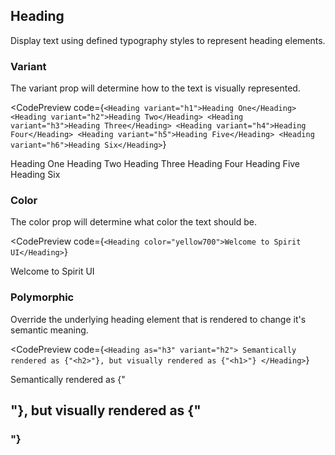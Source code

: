 ## Heading

Display text using defined typography styles to represent heading elements.

### Variant

The variant prop will determine how to the text is visually represented.

<CodePreview
  code={`
  <Heading variant="h1">Heading One</Heading>
  <Heading variant="h2">Heading Two</Heading>
  <Heading variant="h3">Heading Three</Heading>
  <Heading variant="h4">Heading Four</Heading>
  <Heading variant="h5">Heading Five</Heading>
  <Heading variant="h6">Heading Six</Heading>
`}
>
  <Heading variant="h1">Heading One</Heading>
  <Heading variant="h2">Heading Two</Heading>
  <Heading variant="h3">Heading Three</Heading>
  <Heading variant="h4">Heading Four</Heading>
  <Heading variant="h5">Heading Five</Heading>
  <Heading variant="h6">Heading Six</Heading>
</CodePreview>

### Color

The color prop will determine what color the text should be.

<CodePreview
  code={`
  <Heading color="yellow700">Welcome to Spirit UI</Heading>
`}
>
  <Heading color="yellow700">Welcome to Spirit UI</Heading>
</CodePreview>

### Polymorphic

Override the underlying heading element that is rendered to change it's semantic meaning.

<CodePreview
  code={`
<Heading as="h3" variant="h2">
    Semantically rendered as {"<h2>"}, but visually rendered as {"<h1>"}
</Heading>
`}
>
 <Heading as="h3" variant="h2">Semantically rendered as {"<h2>"}, but visually rendered as {"<h3>"}</Heading>
</CodePreview>
